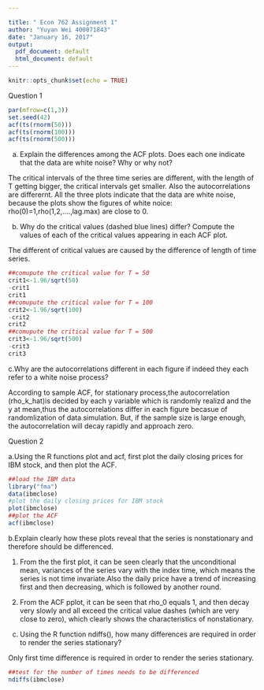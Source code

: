 ---

title: " Econ 762 Assignment 1"
author: "Yuyan Wei 400071843"
date: "January 16, 2017"
output:
  pdf_document: default
  html_document: default
---

```{r setup, include=FALSE}
knitr::opts_chunk$set(echo = TRUE)
```


Question 1
```{r}
par(mfrow=c(1,3))
set.seed(42)
acf(ts(rnorm(50)))
acf(ts(rnorm(100)))
acf(ts(rnorm(500)))

```

a. Explain the differences among the ACF plots. Does each one indicate that the data are white noise? Why or why not?

The critical intervals of the three time series are different, with the length of T getting bigger, the critical intervals get smaller. Also the autocorrelations are differernt. All the three plots indicate that the data are white noise, because the plots show the figures of white noice: rho(0)=1,rho(1,2,....,lag.max) are close to 0.


b. Why do the critical values (dashed blue lines) differ? Compute the values of each of the critical values appearing in each ACF plot.

The different of critical values are caused by the difference of length of time series.
```{r}
##comupute the critical value for T = 50
crit1<-1.96/sqrt(50)
-crit1 
crit1
##comupute the critical value for T = 100
crit2<-1.96/sqrt(100)
-crit2
crit2
##comupute the critical value for T = 500
crit3<-1.96/sqrt(500)
-crit3
crit3

```

c.Why are the autocorrelations different in each figure if indeed they each refer to a white noise process?

According to  sample ACF, for stationary process,the autocorrelation (rho_k_hat)is decided by each y variable which is randomly realizd and the y at mean,thus the autocorrelations differ in each figure becasue of randomlization of data simulation. But, if the sample size is large enough, the autocorrelation will decay rapidly and approach zero.


Question 2

a.Using the R functions plot and acf, first plot the daily closing prices for IBM stock, and then plot the ACF.
```{r}
##load the IBM data
library("fma")
data(ibmclose)
#plot the daily closing prices for IBM stock
plot(ibmclose)
##plot the ACF
acf(ibmclose)
```

b.Explain clearly how these plots reveal that the series is nonstationary and therefore should be differenced.

(1) From the the first plot, it can be seen clearly that the unconditional mean, variances of the series vary with the index time, which means the series is not time invariate.Also the daily price have a trend of increasing first and then decreasing, which is followed by another round.

(2) From the ACF pplot, it can be seen that rho_0 equals 1, and then decay very slowly and all exceed the critical value dashes (which are very close to zero), which clearly shows the characteristics of nonstationary.


c. Using the R function ndiffs(), how many differences are required in order to render the series stationary?

Only first time difference is required in order to render the series stationary.
```{r}
##test for the number of times needs to be differenced
ndiffs(ibmclose)
```